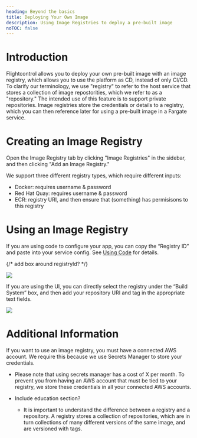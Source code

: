 ```yaml
---
heading: Beyond the basics
title: Deploying Your Own Image
description: Using Image Registries to deploy a pre-built image
noTOC: false
---
```




# Introduction

Flightcontrol allows you to deploy your own pre-built image with an image registry, which allows you to use the platform as CD, instead of only CI/CD. To clarify our terminology, we use "registry" to refer to the host service that stores a collection of image repostorities, which we refer to as a "repository."
The intended use of this feature is to support private repositories.
Image registries store the credentials or details to a registry, which you can then reference later for using a pre-built image in a Fargate service.

# Creating an Image Registry

Open the Image Registry tab by clicking "Image Registries" in the sidebar, and then clicking "Add an Image Registry."

We support three different registry types, which require different inputs:

- Docker: requires username & password
- Red Hat Quay: requires username & password
- ECR: registry URI, and then ensure that (something) has permisisons to this registry

# Using an Image Registry

If you are using code to configure your app, you can copy the “Registry ID” and paste into your service config. See [Using Code](../config/using-code) for details. 

{/* add box around registryId? */}
<div className="rounded-primary max-w-[450px]">
  <Image src={imageRegistryTablePic} />
</div>

If you are using the UI, you can directly select the registry under the “Build System” box, and then add your repository URI and tag in the appropriate text fields.

<div className="rounded-primary max-w-[450px]">
  <Image src={imageRegistryGuiPic} />
</div>

# Additional Information

If you want to use an image registry, you must have a connected AWS account. We require this because we use Secrets Manager to store your credentials.

- Please note that using secrets manager has a cost of X per month. To prevent you from having an AWS account that must be tied to your registry, we store these credentials in all your connected AWS accounts.

- Include education section?
  - It is important to understand the difference between a registry and a repository. A registry stores a collection of repositories, which are in turn collections of many different versions of the same image, and are versioned with tags.
